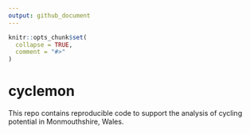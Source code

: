 ```yaml
---
output: github_document
---
```


<!-- README.md is generated from README.Rmd. Please edit that file -->

```r
knitr::opts_chunk$set(
  collapse = TRUE,
  comment = "#>"
)
```

# cyclemon

<!-- badges: start -->
<!-- badges: end -->

This repo contains reproducible code to support the analysis of cycling potential in Monmouthshire, Wales.
